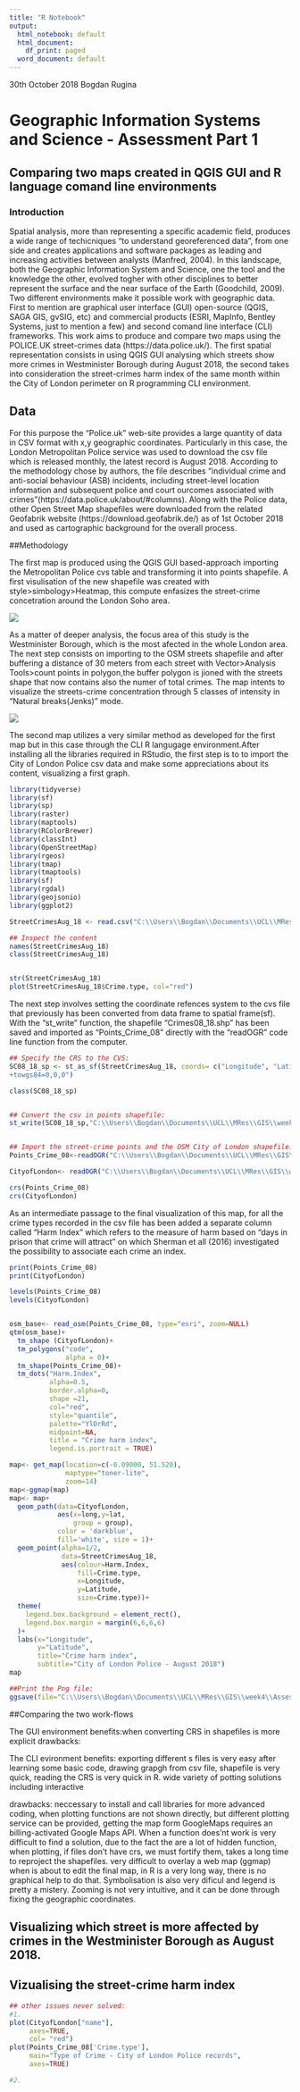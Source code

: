 ```yaml
---
title: "R Notebook"
output:
  html_notebook: default
  html_document:
    df_print: paged
  word_document: default
---
```



30th October 2018   Bogdan Rugina

# Geographic Information Systems and Science - Assessment Part 1


## Comparing two maps created in QGIS GUI and R language comand line environments



### Introduction

Spatial analysis, more than representing a specific academic field, produces a wide range of techicniques "to understand georeferenced data", from one side and creates applications and software packages as leading and increasing activities between analysts (Manfred, 2004). In this landscape, both the Geographic Information System and Science, one the tool and the knowledge the other, evolved togher with other disciplines to better represent the surface and the near surface of the Earth (Goodchild, 2009).  
Two different environments make it possible work with geographic data. First to mention are graphical user interface (GUI) open-source (QGIS, SAGA GIS, gvSIG, etc) and commercial products (ESRI, MapInfo, Bentley Systems, just to mention a few) and second comand line interface (CLI) frameworks. 
This work aims to produce and compare two maps using the POLICE.UK street-crimes data (https://data.police.uk/). The first spatial representation consists in using QGIS GUI analysing which streets show more crimes in Westminister Borough during August 2018, the second takes into consideration the street-crimes harm index of the same month within the City of London perimeter on R programming CLI environment. 


## Data

For this purpose the “Police.uk” web-site provides a large quantity of data in CSV format with x,y geographic coordinates. Particularly in this case, the London Metropolitan Police service was used to download the csv file which is released monthly, the latest record is August 2018. According to the methodology chose by authors, the file describes “individual crime and anti-social behaviour (ASB) incidents, including street-level location information and subsequent police and court ourcomes associated with crimes”(https://data.police.uk/about/#columns). Along with the Police data, other Open Street Map shapefiles were downloaded from the related Geofabrik website (https://download.geofabrik.de/) as of 1st October 2018 and used as cartographic background for the overall process.


##Methodology

The first map is produced using the QGIS GUI based-approach importing the Metropolitan Police cvs table and transforming it into points shapefile. A first visulisation of the new shapefile was created with style>simbology>Heatmap, this compute enfasizes the street-crime concetration around the London Soho area. 


![](\\Users\\Bogdan\\Documents\\UCL\\MRes\\GIS\\week4\\AssessmentPart1\\DataInput\\data crime London\\London_BoroughsOverall2.PNG)


As a matter of deeper analysis, the focus area of this study is the Westminister Borough, which is the most afected in the whole London area. 
The next step consists on importing to the OSM streets shapefile and after buffering a distance of 30 meters from each street with Vector>Analysis Tools>count points in polygon,the buffer polygon is jioned with the streets shape that now contains also the numer of total crimes.
The map intents to visualize the streets-crime concentration through 5 classes of intensity in "Natural breaks(Jenks)" mode.


![](\\Users\\Bogdan\\Documents\\UCL\\MRes\\GIS\\week4\\AssessmentPart1\\DataInput\\data crime London\\Westminister_str_crim_int.PNG)



The second map utilizes a very similar method as developed for the first map but in this case through the CLI R langugage environment.After installing all the libraries required in RStudio, the first step is to to import the City of London Police csv data and make some appreciations about its content, visualizing a first graph.

```r
library(tidyverse)
library(sf)
library(sp)
library(raster)
library(maptools)
library(RColorBrewer)
library(classInt)
library(OpenStreetMap)
library(rgeos)
library(tmap)
library(tmaptools)
library(sf)
library(rgdal)
library(geojsonio)
library(ggplot2)

StreetCrimesAug_18 <- read.csv("C:\\Users\\Bogdan\\Documents\\UCL\\MRes\\GIS\\week4\\AssessmentPart1\\DataInput\\data crime London\\278f379b19290400f4123e740fc18bae2bc00ae4\\2018-08\\2018-08-city-of-london-street.csv", header=TRUE, sep = ",")

## Inspect the content
names(StreetCrimesAug_18)
class(StreetCrimesAug_18)


str(StreetCrimesAug_18)
plot(StreetCrimesAug_18$Crime.type, col="red")
```


The next step involves setting the coordinate refences system to the cvs file that previously has been converted from data frame to spatial frame(sf). With the "st_write" function, the shapefile "Crimes08_18.shp" has been saved and imported as "Points_Crime_08" directly with the "readOGR" code line function from the computer. 

```r
## Specify the CRS to the CVS:
SC08_18_sp <- st_as_sf(StreetCrimesAug_18, coords= c("Longitude", "Latitude"), crs= "+proj=longlat +datum=WGS84 +no_defs +ellps=WGS84
+towgs84=0,0,0")

class(SC08_18_sp)


## Convert the csv in points shapefile:
st_write(SC08_18_sp,"C:\\Users\\Bogdan\\Documents\\UCL\\MRes\\GIS\\week4\\AssessmentPart1\\DataOutput\\Crimes08_18.shp", driver="ESRI shapefile")


## Import the street-crime points and the OSM City of London shapefile::
Points_Crime_08<-readOGR("C:\\Users\\Bogdan\\Documents\\UCL\\MRes\\GIS\\week4\\AssessmentPart1\\DataOutput\\Crimes08_18.shp")

CityofLondon<- readOGR("C:\\Users\\Bogdan\\Documents\\UCL\\MRes\\GIS\\week4\\AssessmentPart1\\DataOutput\\CoL_area.shp")

crs(Points_Crime_08)
crs(CityofLondon)
```


As an intermediate passage to the final visualization of this map, for all the crime types recorded in the csv file has been added a separate column called "Harm Index" which refers to the measure of harm based on "days in prison that crime will attract" on which Sherman et all (2016) investigated the possibility to associate each crime an index.

```r
print(Points_Crime_08)
print(CityofLondon)

levels(Points_Crime_08)
levels(CityofLondon)


osm_base<- read_osm(Points_Crime_08, type="esri", zoom=NULL)
qtm(osm_base)+
  tm_shape (CityofLondon)+
  tm_polygons("code",
              alpha = 0)+
  tm_shape(Points_Crime_08)+
  tm_dots("Harm.Index",
          alpha=0.5,
          border.alpha=0,
          shape =21,
          col="red",
          style="quantile",
          palette="YlOrRd",
          midpoint=NA,
          title = "Crime harm index",
          legend.is.portrait = TRUE)
```


```r

map<- get_map(location=c(-0.09000, 51.520),
              maptype="toner-lite",
              zoom=14)
map<-ggmap(map)
map<- map+
  geom_path(data=CityofLondon, 
            aes(x=long,y=lat, 
                group = group), 
            color = 'darkblue', 
            fill='white', size = 1)+
  geom_point(alpha=1/2,
             data=StreetCrimesAug_18, 
             aes(colour=Harm.Index,
                 fill=Crime.type,
                 x=Longitude, 
                 y=Latitude, 
                 size=Crime.type))+
  theme(
    legend.box.background = element_rect(),
    legend.box.margin = margin(6,6,6,6)
  )+
  labs(x="Longitude",
       y="Latitude",
       title="Crime harm index", 
       subtitle="City of London Police - August 2018")
map 

##Print the Png file:
ggsave(file="C:\\Users\\Bogdan\\Documents\\UCL\\MRes\\GIS\\week4\\AssessmentPart1\\DataOutput\\map.pdf",plot=map, device=cairo_pdf, width=210, height=297, units = "mm")
```




##Comparing the two work-flows

The GUI environment
benefits:when converting CRS in shapefiles is more explicit
drawbacks:

The CLI evironment
benefits: exporting different s files is very easy after learning some basic code, drawing grapgh from csv file, shapefile is very quick, reading the CRS is very quick in R. wide variety of potting solutions including interactive

drawbacks: neccessary to install and call libraries for more advanced coding,
when plotting functions are not shown directly, but different plotting service can be provided, getting the map form GoogleMaps requires an billing-activated Google Maps API.
When a function does'nt work is very difficult to find a solution, due to the fact the are a lot of hidden function, when plotting, if files don't have crs, we must fortify them, takes a long time to reproject the shapefiles. very difficult to overlay a web map (ggmap) 
when is about to edit the final map, in R is a very long way, there is no graphical help to do that. Symbolisation is also very dificul and legend is pretty a mistery. Zooming is not very intuitive, and it can be done through fixing the geographic coordinates.





## Visualizing which street is more affected by crimes in the Westminister Borough as August 2018. 



## Vizualising the street-crime harm index



```r
## other issues never solved:
#1.
plot(CityofLondon["name"],
     axes=TRUE,
     col= "red")
plot(Points_Crime_08['Crime.type'],
     main="Type of Crime - City of London Police records",
     axes=TRUE)

#2.







```


